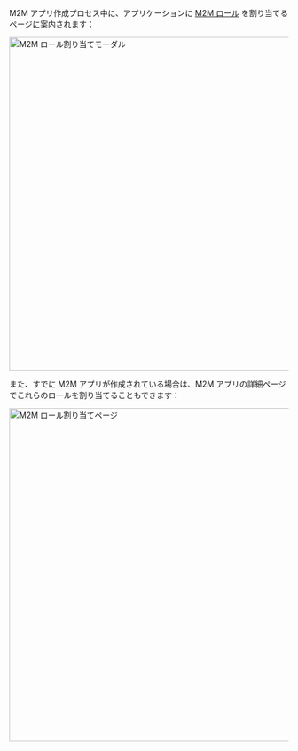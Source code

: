 M2M アプリ作成プロセス中に、アプリケーションに [M2M ロール](/authorization/role-based-access-control/#configure-global-roles) を割り当てるページに案内されます：

<img alt="M2M ロール割り当てモーダル" src="/img/assets/assign-m2m-roles-modal.png" width="600px" />

また、すでに M2M アプリが作成されている場合は、M2M アプリの詳細ページでこれらのロールを割り当てることもできます：

<img alt="M2M ロール割り当てページ" src="/img/assets/assign-m2m-roles-page.png" width="600px" />
